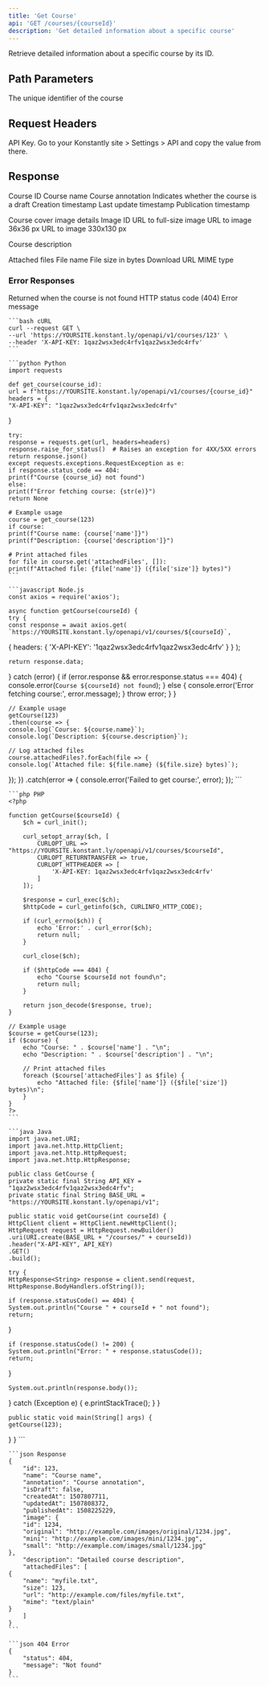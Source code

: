 ```yaml
---
title: 'Get Course'
api: 'GET /courses/{courseId}'
description: 'Get detailed information about a specific course'
---
```


Retrieve detailed information about a specific course by its ID.

## Path Parameters

<ParamField path="courseId" type="integer" required>
    The unique identifier of the course
</ParamField>

## Request Headers

<ParamField header="X-API-KEY" type="string" required>
    API Key. Go to your Konstantly site > Settings > API and copy the value from there.
</ParamField>

## Response

<ResponseField name="id" type="integer" required>Course ID</ResponseField>
<ResponseField name="name" type="string" required>Course name</ResponseField>
<ResponseField name="annotation" type="string" required>Course annotation</ResponseField>
<ResponseField name="isDraft" type="boolean" required>Indicates whether the course is a draft</ResponseField>
<ResponseField name="createdAt" type="integer" required>Creation timestamp</ResponseField>
<ResponseField name="updatedAt" type="integer" required>Last update timestamp</ResponseField>
<ResponseField name="publishedAt" type="integer" required>Publication timestamp</ResponseField>

<ResponseField name="image" type="object">
    Course cover image details
    <Expandable title="Image object properties">
        <ResponseField name="id" type="integer" required>Image ID</ResponseField>
        <ResponseField name="original" type="string" required>URL to full-size image</ResponseField>
        <ResponseField name="mini" type="string" required>URL to image 36x36 px</ResponseField>
        <ResponseField name="small" type="string" required>URL to image 330x130 px</ResponseField>
    </Expandable>
</ResponseField>

<ResponseField name="description" type="string" required>Course description</ResponseField>

<ResponseField name="attachedFiles" type="array" required>
    Attached files
    <Expandable title="File object properties">
        <ResponseField name="name" type="string" required>File name</ResponseField>
        <ResponseField name="size" type="integer" required>File size in bytes</ResponseField>
        <ResponseField name="url" type="string" required>Download URL</ResponseField>
        <ResponseField name="mime" type="string" required>MIME type</ResponseField>
    </Expandable>
</ResponseField>

### Error Responses

<ResponseField name="404" type="object">
    Returned when the course is not found
    <Expandable title="Error object properties">
        <ResponseField name="status" type="integer" required>HTTP status code (404)</ResponseField>
        <ResponseField name="message" type="string" required>Error message</ResponseField>
    </Expandable>
</ResponseField>

<RequestExample>

    ```bash cURL
    curl --request GET \
    --url 'https://YOURSITE.konstant.ly/openapi/v1/courses/123' \
    --header 'X-API-KEY: 1qaz2wsx3edc4rfv1qaz2wsx3edc4rfv'
    ```

    ```python Python
    import requests

    def get_course(course_id):
    url = f"https://YOURSITE.konstant.ly/openapi/v1/courses/{course_id}"
    headers = {
    "X-API-KEY": "1qaz2wsx3edc4rfv1qaz2wsx3edc4rfv"
}

    try:
    response = requests.get(url, headers=headers)
    response.raise_for_status()  # Raises an exception for 4XX/5XX errors
    return response.json()
    except requests.exceptions.RequestException as e:
    if response.status_code == 404:
    print(f"Course {course_id} not found")
    else:
    print(f"Error fetching course: {str(e)}")
    return None

    # Example usage
    course = get_course(123)
    if course:
    print(f"Course name: {course['name']}")
    print(f"Description: {course['description']}")

    # Print attached files
    for file in course.get('attachedFiles', []):
    print(f"Attached file: {file['name']} ({file['size']} bytes)")
    ```

    ```javascript Node.js
    const axios = require('axios');

    async function getCourse(courseId) {
    try {
    const response = await axios.get(
    `https://YOURSITE.konstant.ly/openapi/v1/courses/${courseId}`,
{
    headers: {
    'X-API-KEY': '1qaz2wsx3edc4rfv1qaz2wsx3edc4rfv'
}
}
    );

    return response.data;
} catch (error) {
    if (error.response && error.response.status === 404) {
    console.error(`Course ${courseId} not found`);
} else {
    console.error('Error fetching course:', error.message);
}
    throw error;
}
}

    // Example usage
    getCourse(123)
    .then(course => {
    console.log(`Course: ${course.name}`);
    console.log(`Description: ${course.description}`);

    // Log attached files
    course.attachedFiles?.forEach(file => {
    console.log(`Attached file: ${file.name} (${file.size} bytes)`);
});
})
    .catch(error => {
    console.error('Failed to get course:', error);
});
    ```

    ```php PHP
    <?php

    function getCourse($courseId) {
        $ch = curl_init();

        curl_setopt_array($ch, [
            CURLOPT_URL => "https://YOURSITE.konstant.ly/openapi/v1/courses/$courseId",
            CURLOPT_RETURNTRANSFER => true,
            CURLOPT_HTTPHEADER => [
                'X-API-KEY: 1qaz2wsx3edc4rfv1qaz2wsx3edc4rfv'
            ]
        ]);

        $response = curl_exec($ch);
        $httpCode = curl_getinfo($ch, CURLINFO_HTTP_CODE);

        if (curl_errno($ch)) {
            echo 'Error:' . curl_error($ch);
            return null;
        }

        curl_close($ch);

        if ($httpCode === 404) {
            echo "Course $courseId not found\n";
            return null;
        }

        return json_decode($response, true);
    }

    // Example usage
    $course = getCourse(123);
    if ($course) {
        echo "Course: " . $course['name'] . "\n";
        echo "Description: " . $course['description'] . "\n";

        // Print attached files
        foreach ($course['attachedFiles'] as $file) {
            echo "Attached file: {$file['name']} ({$file['size']} bytes)\n";
        }
    }
    ?>
    ```

    ```java Java
    import java.net.URI;
    import java.net.http.HttpClient;
    import java.net.http.HttpRequest;
    import java.net.http.HttpResponse;

    public class GetCourse {
    private static final String API_KEY = "1qaz2wsx3edc4rfv1qaz2wsx3edc4rfv";
    private static final String BASE_URL = "https://YOURSITE.konstant.ly/openapi/v1";

    public static void getCourse(int courseId) {
    HttpClient client = HttpClient.newHttpClient();
    HttpRequest request = HttpRequest.newBuilder()
    .uri(URI.create(BASE_URL + "/courses/" + courseId))
    .header("X-API-KEY", API_KEY)
    .GET()
    .build();

    try {
    HttpResponse<String> response = client.send(request,
    HttpResponse.BodyHandlers.ofString());

    if (response.statusCode() == 404) {
    System.out.println("Course " + courseId + " not found");
    return;
}

    if (response.statusCode() != 200) {
    System.out.println("Error: " + response.statusCode());
    return;
}

    System.out.println(response.body());
} catch (Exception e) {
    e.printStackTrace();
}
}

    public static void main(String[] args) {
    getCourse(123);
}
}
    ```

</RequestExample>

<ResponseExample>

    ```json Response
    {
        "id": 123,
        "name": "Course name",
        "annotation": "Course annotation",
        "isDraft": false,
        "createdAt": 1507807711,
        "updatedAt": 1507808372,
        "publishedAt": 1508225229,
        "image": {
        "id": 1234,
        "original": "http://example.com/images/original/1234.jpg",
        "mini": "http://example.com/images/mini/1234.jpg",
        "small": "http://example.com/images/small/1234.jpg"
    },
        "description": "Detailed course description",
        "attachedFiles": [
    {
        "name": "myfile.txt",
        "size": 123,
        "url": "http://example.com/files/myfile.txt",
        "mime": "text/plain"
    }
        ]
    }
    ```

    ```json 404 Error
    {
        "status": 404,
        "message": "Not found"
    }
    ```

</ResponseExample>
